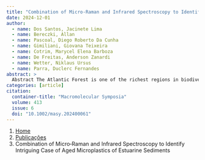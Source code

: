 ```yaml
---
title: "Combination of Micro‐Raman and Infrared Spectroscopy to Identify Intriguing Case of Aged Microplastics of Estuarine Sediments"
date: 2024-12-01
author:
  - name: Dos Santos, Jacinete Lima
  - name: Bereczki, Allan
  - name: Pascoal, Diego Roberto Da Cunha
  - name: Gimiliani, Giovana Teixeira
  - name: Cotrim, Marycel Elena Barboza
  - name: De Freitas, Anderson Zanardi
  - name: Wetter, Niklaus Ursus
  - name: Parra, Duclerc Fernandes
abstract: > 
  Abstract The Atlantic Forest is one of the richest regions in biodiversity in the world. Originally the biome covered around 15% of the Brazilian territory. Currently, there are approximately 12.4% of forest remnants preserved in the country. Regarding mangrove areas in the state of São Paulo, there are around 223 km 2 according to the Brazilian Mangrove Atlas, with around 120.5 km 2 located in Baixada Santista. Analysis of sediments found in the estuarine mangroves of Santos shows a high concentration of microplastics (MPs), generated by industrial processes and human activity, that constitutes today one of the main environmental problems. The MPs presented in the sediment samples are quantified using a methodology that involves drying, sieving, quantification, and identification of these MPs through FTIR and micro‐Raman spectroscopy. The two techniques complement each other to identify MP filaments and fragments through common polymer spectra. Furthermore, the micro‐Raman technique also identified additives flexo blue (blue ink) and neolan green 8G (dye) in MPs. All identified polymers (textless 5 mm) have wide applications and demands in various sectors, including packaging, construction, automotive, electronics, and textiles.
categories: [article]
citation: 
  container-title: "Macromolecular Symposia"
  volume: 413
  issue: 6
  doi: "10.1002/masy.202400061"
---
```


```{=html}
<nav aria-label="breadcrumb">
  <ol class="breadcrumb">
    <li class="breadcrumb-item"><a href="../../index.html">Home</a></li>
    <li class="breadcrumb-item"><a href="../index.html">Publicações</a></li>
    <li class="breadcrumb-item active" aria-current="page">Combination of Micro‐Raman and Infrared Spectroscopy to Identify Intriguing Case of Aged Microplastics of Estuarine Sediments</li>
  </ol>
</nav>
```
